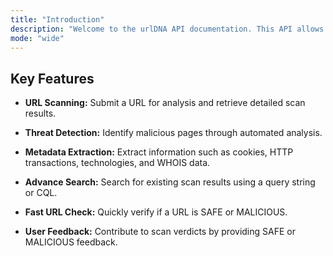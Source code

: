 ```yaml
---
title: "Introduction"
description: "Welcome to the urlDNA API documentation. This API allows you to scan, analyze, and retrieve insights about URLs, helping to detect potential threats such as phishing, malware, and scams."
mode: "wide"
---
```


## Key Features

* **URL Scanning:** Submit a URL for analysis and retrieve detailed scan results.

* **Threat Detection:** Identify malicious pages through automated analysis.

* **Metadata Extraction:** Extract information such as cookies, HTTP transactions, technologies, and WHOIS data.

* **Advance Search:** Search for existing scan results using a query string or CQL.

* **Fast URL Check:** Quickly verify if a URL is SAFE or MALICIOUS.

* **User Feedback:** Contribute to scan verdicts by providing SAFE or MALICIOUS feedback.